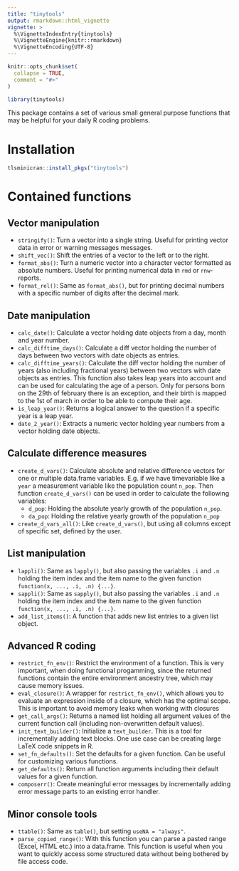 ```yaml
---
title: "tinytools"
output: rmarkdown::html_vignette
vignette: >
  %\VignetteIndexEntry{tinytools}
  %\VignetteEngine{knitr::rmarkdown}
  %\VignetteEncoding{UTF-8}
---
```


```r
knitr::opts_chunk$set(
  collapse = TRUE,
  comment = "#>"
)
```

```r
library(tinytools)
```

This package contains a set of various small general purpose
functions that may be helpful for your daily R coding problems.

# Installation

```r
tlsminicran::install_pkgs("tinytools")
```

# Contained functions

## Vector manipulation

- `stringify()`: Turn a vector into a single string. Useful for printing
  vector data in error or warning messages messages.
- `shift_vec()`: Shift the entries of a vector to the left or to the right.
- `format_abs()`: Turn a numeric vector into a character vector
  formatted as absolute numbers. Useful for printing numerical data in `rmd`
  or `rnw`-reports.
- `format_rel()`: Same as `format_abs()`, but for printing decimal numbers with
  a specific number of digits after the decimal mark.

## Date manipulation

- `calc_date()`: Calculate a vector holding date objects from a day, month and
  year number.
- `calc_difftime_days()`: Calculate a diff vector holding the number of days
  between two vectors with date objects as entries.
- `calc_difftime_years()`: Calculate the diff vector holding the number of
  years (also including fractional years) between two vectors with date objects
  as entries. This function also takes leap years into account and can be
  used for calculating the age of a person. Only for persons born on
  the 29th of february there is an exception, and their birth is mapped to the
  1st of march in order to be able to compute their age.
- `is_leap_year()`: Returns a logical answer to the question if a specific
  year is a leap year.
- `date_2_year()`: Extracts a numeric vector holding year numbers from a 
  vector holding date objects.

## Calculate difference measures

- `create_d_vars()`: Calculate absolute and relative difference vectors for
  one or multiple data.frame variables. E.g. if we have
  timevariable like a `year` a measurement variable like
  the population count `n_pop`. Then function `create_d_vars()` can be
  used in order to calculate the following variables:
  - `d_pop`: Holding the absolute yearly growth of the population `n_pop`.
  - `da_pop`: Holding the relative yearly growth of the population `n_pop`
- `create_d_vars_all()`: Like `create_d_vars()`, but using all columns except
  of specific set, defined by the user.

## List manipulation

- `lappli()`: Same as `lapply()`, but also passing the variables `.i` and `.n`
  holding the item index and the item name to the given function
  `function(x, ..., .i, .n) {...}`. 
- `sappli()`: Same as `sapply()`, but also passing the variables `.i` and `.n`
  holding the item index and the item name to the given function
  `function(x, ..., .i, .n) {...}`.
- `add_list_items()`: A function that adds new list entries to a given list
  object.

## Advanced R coding

- `restrict_fn_env()`: Restrict the environment of a function. This
  is very important, when doing functional progamming, since the returned 
  functions contain the entire environment ancestry tree,
  which may cause memory issues.
- `eval_closure()`: A wrapper for `restrict_fn_env()`, which allows you to
  evaluate an expression inside of a closure, which has the optimal scope.
  This is important to avoid memory leaks when working with closures
- `get_call_args()`: Returns a named list holding all argument values of the
  current function call (including non-overwritten default values).
- `init_text_builder()`: Initialize a `text_builder`. This is a tool for
  incrementally adding text blocks. One use case can be creating large LaTeX
  code snippets in R.
- `set_fn_defaults()`: Set the defaults for a given function. Can be useful
  for customizing various functions.
- `get_defaults()`: Return all function arguments including their default
  values for a given function.
- `composerr()`: Create meaningful error messages by incrementally adding
  error message parts to an existing error handler.

## Minor console tools

- `ttable()`: Same as `table()`, but setting `useNA = "always"`.
- `parse_copied_range()`: With this function you can parse a pasted range
  (Excel, HTML etc.) into a data.frame. This function is useful when you want
  to quickly access some structured data without being bothered by file
  access code.
